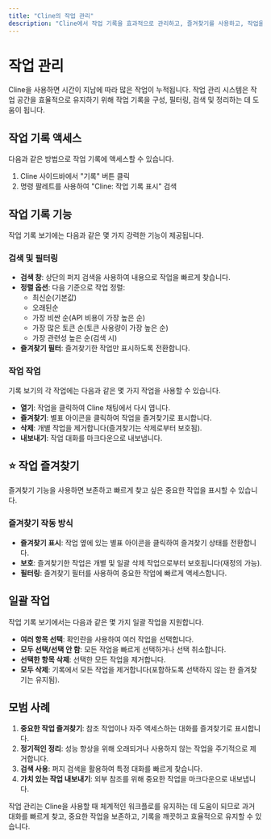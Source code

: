 ```yaml
---
title: "Cline의 작업 관리"
description: "Cline에서 작업 기록을 효과적으로 관리하고, 즐겨찾기를 사용하고, 작업을 구성하는 방법을 알아보세요."
---
```


# 작업 관리

Cline을 사용하면 시간이 지남에 따라 많은 작업이 누적됩니다. 작업 관리 시스템은 작업 공간을 효율적으로 유지하기 위해 작업 기록을 구성, 필터링, 검색 및 정리하는 데 도움이 됩니다.

## 작업 기록 액세스

다음과 같은 방법으로 작업 기록에 액세스할 수 있습니다.

1. Cline 사이드바에서 "기록" 버튼 클릭
2. 명령 팔레트를 사용하여 "Cline: 작업 기록 표시" 검색

## 작업 기록 기능

작업 기록 보기에는 다음과 같은 몇 가지 강력한 기능이 제공됩니다.

### 검색 및 필터링

-   **검색 창**: 상단의 퍼지 검색을 사용하여 내용으로 작업을 빠르게 찾습니다.
-   **정렬 옵션**: 다음 기준으로 작업 정렬:
    -   최신순(기본값)
    -   오래된순
    -   가장 비싼 순(API 비용이 가장 높은 순)
    -   가장 많은 토큰 순(토큰 사용량이 가장 높은 순)
    -   가장 관련성 높은 순(검색 시)
-   **즐겨찾기 필터**: 즐겨찾기한 작업만 표시하도록 전환합니다.

### 작업 작업

기록 보기의 각 작업에는 다음과 같은 몇 가지 작업을 사용할 수 있습니다.

-   **열기**: 작업을 클릭하여 Cline 채팅에서 다시 엽니다.
-   **즐겨찾기**: 별표 아이콘을 클릭하여 작업을 즐겨찾기로 표시합니다.
-   **삭제**: 개별 작업을 제거합니다(즐겨찾기는 삭제로부터 보호됨).
-   **내보내기**: 작업 대화를 마크다운으로 내보냅니다.

## ⭐ 작업 즐겨찾기

즐겨찾기 기능을 사용하면 보존하고 빠르게 찾고 싶은 중요한 작업을 표시할 수 있습니다.

### 즐겨찾기 작동 방식

-   **즐겨찾기 표시**: 작업 옆에 있는 별표 아이콘을 클릭하여 즐겨찾기 상태를 전환합니다.
-   **보호**: 즐겨찾기한 작업은 개별 및 일괄 삭제 작업으로부터 보호됩니다(재정의 가능).
-   **필터링**: 즐겨찾기 필터를 사용하여 중요한 작업에 빠르게 액세스합니다.

## 일괄 작업

작업 기록 보기에서는 다음과 같은 몇 가지 일괄 작업을 지원합니다.

-   **여러 항목 선택**: 확인란을 사용하여 여러 작업을 선택합니다.
-   **모두 선택/선택 안 함**: 모든 작업을 빠르게 선택하거나 선택 취소합니다.
-   **선택한 항목 삭제**: 선택한 모든 작업을 제거합니다.
-   **모두 삭제**: 기록에서 모든 작업을 제거합니다(포함하도록 선택하지 않는 한 즐겨찾기는 유지됨).

## 모범 사례

1. **중요한 작업 즐겨찾기**: 참조 작업이나 자주 액세스하는 대화를 즐겨찾기로 표시합니다.
2. **정기적인 정리**: 성능 향상을 위해 오래되거나 사용하지 않는 작업을 주기적으로 제거합니다.
3. **검색 사용**: 퍼지 검색을 활용하여 특정 대화를 빠르게 찾습니다.
4. **가치 있는 작업 내보내기**: 외부 참조를 위해 중요한 작업을 마크다운으로 내보냅니다.

작업 관리는 Cline을 사용할 때 체계적인 워크플로를 유지하는 데 도움이 되므로 과거 대화를 빠르게 찾고, 중요한 작업을 보존하고, 기록을 깨끗하고 효율적으로 유지할 수 있습니다.

